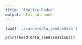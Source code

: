 ```yaml
---
title: "Analise Dados"
output: html_notebook
---
```


```r
load('../cache/data_seed.RData')
```

```r
print(head(data_seed$sessions))
```


